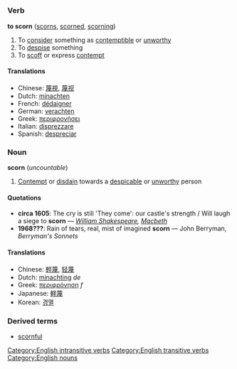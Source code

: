 =={{en}}==
===Verb===
'''to scorn''' ([[scorns]], [[scorned]], [[scorning]])
# To [[consider]] something as [[contemptible]] or [[unworthy]]
# To [[despise]] something
# To [[scoff]] or express [[contempt]]

====Translations====
*Chinese: [[蔑視]], [[蔑视]]
*Dutch: [[minachten]]
*French: [[dédaigner]]
*German: [[verachten]]
*Greek: [[περιφρονήσει]]
*Italian: [[disprezzare]]
*Spanish: [[despreciar]]

===Noun===
'''scorn''' (''uncountable'')
# [[Contempt]] or [[disdain]] towards a [[despicable]] or [[unworthy]] person
====Quotations====
*'''circa 1605''': The cry is still 'They come': our castle's strength / Will laugh a siege to '''scorn''' &mdash; ''[[w:William Shakespeare|William Shakespeare]], [[w:Macbeth|Macbeth]]''
*'''1968???''': Rain of tears, real, mist of imagined '''scorn''' &mdash; John Berryman, ''Berryman's Sonnets''

====Translations====
*Chinese: [[輕蔑]], [[轻蔑]]
*Dutch: [[minachting]] ''de''
*Greek: [[περιφρόνηση]] ''f''
*Japanese: [[軽蔑]]
*Korean: [[경멸]]

===Derived terms===
*[[scornful]]
[[Category:English intransitive verbs]]
[[Category:English transitive verbs]]
[[Category:English nouns]]